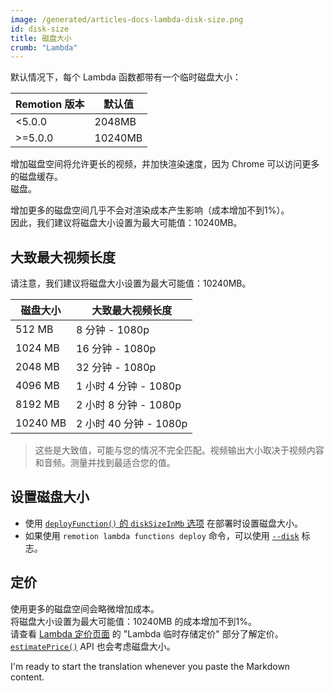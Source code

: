 ```yaml
---
image: /generated/articles-docs-lambda-disk-size.png
id: disk-size
title: 磁盘大小
crumb: "Lambda"
---
```


默认情况下，每个 Lambda 函数都带有一个临时磁盘大小：

| Remotion 版本 | 默认值       |
|------------------|---------------|
| &lt;5.0.0        | 2048MB        |
| &gt;=5.0.0       | 10240MB       |

增加磁盘空间将允许更长的视频，并加快渲染速度，因为 Chrome 可以访问更多的磁盘缓存。  
磁盘。  

增加更多的磁盘空间几乎不会对渲染成本产生影响（成本增加不到1%）。  
因此，我们建议将磁盘大小设置为最大可能值：10240MB。

## 大致最大视频长度

请注意，我们建议将磁盘大小设置为最大可能值：10240MB。

| 磁盘大小         | 大致最大视频长度 |
| ----------------- | -------------------------------- |
| 512 MB            | 8 分钟 - 1080p                    |
| 1024 MB           | 16 分钟 - 1080p                   |
| 2048 MB           | 32 分钟 - 1080p                   |
| 4096 MB           | 1 小时 4 分钟 - 1080p                  |
| 8192 MB           | 2 小时 8 分钟 - 1080p                  |
| 10240 MB          | 2 小时 40 分钟 - 1080p                 |

> 这些是大致值，可能与您的情况不完全匹配。视频输出大小取决于视频内容和音频。测量并找到最适合您的值。

## 设置磁盘大小

- 使用 [`deployFunction()` 的 `diskSizeInMb` 选项](/docs/lambda/deployfunction#disksizeinmb) 在部署时设置磁盘大小。
- 如果使用 `remotion lambda functions deploy` 命令，可以使用 [`--disk`](/docs/lambda/cli/functions) 标志。

## 定价

使用更多的磁盘空间会略微增加成本。  
将磁盘大小设置为最大可能值：10240MB 的成本增加不到1%。  
请查看 [Lambda 定价页面](https://aws.amazon.com/lambda/pricing/) 的 "Lambda 临时存储定价" 部分了解定价。  
[`estimatePrice()`](/docs/lambda/estimateprice) API 也会考虑磁盘大小。

I'm ready to start the translation whenever you paste the Markdown content.
